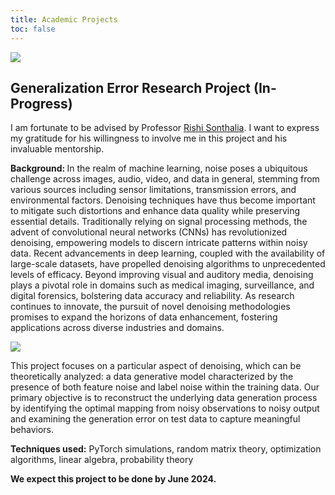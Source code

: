 ```yaml
---
title: Academic Projects
toc: false
---
```


![](ML_quote.jpg){}

## Generalization Error Research Project (In-Progress)

I am fortunate to be advised by Professor [Rishi Sonthalia](https://sites.google.com/umich.edu/rsonthal/). I want to express my gratitude for his willingness to involve me in this project and his invaluable mentorship. 

**Background: **In the realm of machine learning, noise poses a ubiquitous challenge across images, audio, video, and data in general, stemming from various sources including sensor limitations, transmission errors, and environmental factors. Denoising techniques have thus become important to mitigate such distortions and enhance data quality while preserving essential details. Traditionally relying on signal processing methods, the advent of convolutional neural networks (CNNs) has revolutionized denoising, empowering models to discern intricate patterns within noisy data. Recent advancements in deep learning, coupled with the availability of large-scale datasets, have propelled denoising algorithms to unprecedented levels of efficacy. Beyond improving visual and auditory media, denoising plays a pivotal role in domains such as medical imaging, surveillance, and digital forensics, bolstering data accuracy and reliability. As research continues to innovate, the pursuit of novel denoising methodologies promises to expand the horizons of data enhancement, fostering applications across diverse industries and domains.

![](CNN_denoising.jpg){}

This project focuses on a particular aspect of denoising, which can be theoretically analyzed: a data generative model characterized by the presence of both feature noise and label noise within the training data. Our primary objective is to reconstruct the underlying data generation process by identifying the optimal mapping from noisy observations to noisy output and examining the generation error on test data to capture meaningful behaviors. 

**Techniques used:** PyTorch simulations, random matrix theory, optimization algorithms, linear algebra, probability theory

**We expect this project to be done by June 2024.**



